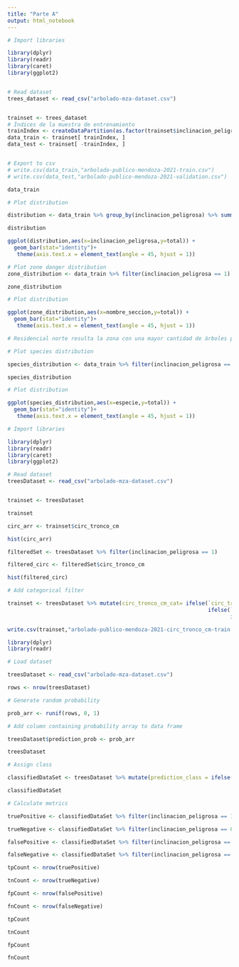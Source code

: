 ```yaml
---
title: "Parte A"
output: html_notebook
---
```

```r

# Import libraries

library(dplyr) 
library(readr)
library(caret)
library(ggplot2)


# Read dataset 
trees_dataset <- read_csv("arbolado-mza-dataset.csv")


trainset <- trees_dataset
# Índices de la muestra de entrenamiento
trainIndex <- createDataPartition(as.factor(trainset$inclinacion_peligrosa),p=0.80,list=FALSE)
data_train <- trainset[ trainIndex, ]
data_test <- trainset[ -trainIndex, ]


# Export to csv
# write.csv(data_train,"arbolado-publico-mendoza-2021-train.csv")
# write.csv(data_test,"arbolado-publico-mendoza-2021-validation.csv")

data_train

# Plot distribution

distribution <- data_train %>% group_by(inclinacion_peligrosa) %>% summarise(total=n())

distribution

ggplot(distribution,aes(x=inclinacion_peligrosa,y=total)) +
  geom_bar(stat="identity")+
   theme(axis.text.x = element_text(angle = 45, hjust = 1))

# Plot zone danger distribution
zone_distribution <- data_train %>% filter(inclinacion_peligrosa == 1) %>% group_by(nombre_seccion) %>% summarise(total=n())

zone_distribution

# Plot distribution

ggplot(zone_distribution,aes(x=nombre_seccion,y=total)) +
  geom_bar(stat="identity")+
   theme(axis.text.x = element_text(angle = 45, hjust = 1))

# Residencial norte resulta la zona con una mayor cantidad de árboles peligrosos

# Plot species distribution 

species_distribution <- data_train %>% filter(inclinacion_peligrosa == 1) %>% group_by(especie) %>% summarise(total=n())

species_distribution

# Plot distribution

ggplot(species_distribution,aes(x=especie,y=total)) +
  geom_bar(stat="identity")+
   theme(axis.text.x = element_text(angle = 45, hjust = 1))


```

```r
# Import libraries

library(dplyr) 
library(readr)
library(caret)
library(ggplot2)

# Read dataset 
treesDataset <- read_csv("arbolado-mza-dataset.csv")


trainset <- treesDataset

trainset

circ_arr <- trainset$circ_tronco_cm

hist(circ_arr)

filteredSet <- treesDataset %>% filter(inclinacion_peligrosa == 1) 

filtered_circ <- filteredSet$circ_tronco_cm

hist(filtered_circ)

# Add categorical filter

trainset <- treesDataset %>% mutate(circ_tronco_cm_cat= ifelse(`circ_tronco_cm`<=100,'bajo',
                                                               ifelse(`circ_tronco_cm`>100 & `circ_tronco_cm` <= 200, 'medio',
                                                                      ifelse(`circ_tronco_cm` > 200 & `circ_tronco_cm` <= 300, 'alto','muy alto'))))

write.csv(trainset,"arbolado-publico-mendoza-2021-circ_tronco_cm-train.csv")

```

```r

library(dplyr) 
library(readr)

# Load dataset 

treesDataset <- read_csv("arbolado-mza-dataset.csv")

rows <- nrow(treesDataset)

# Generate random probability

prob_arr <- runif(rows, 0, 1)

# Add column containing probability array to data frame

treesDataset$prediction_prob <- prob_arr

treesDataset

# Assign class

classifiedDataSet <- treesDataset %>% mutate(prediction_class = ifelse(`prediction_prob` >= 0.5, 1 ,0))

classifiedDataSet

# Calculate metrics

truePositive <- classifiedDataSet %>% filter(inclinacion_peligrosa == 1 & prediction_class == 1)

trueNegative <- classifiedDataSet %>% filter(inclinacion_peligrosa == 0 & prediction_class == 0)

falsePositive <- classifiedDataSet %>% filter(inclinacion_peligrosa == 0 & prediction_class == 1)

falseNegative <- classifiedDataSet %>% filter(inclinacion_peligrosa == 1 & prediction_class == 0)

tpCount <- nrow(truePositive)

tnCount <- nrow(trueNegative)

fpCount <- nrow(falsePositive)

fnCount <- nrow(falseNegative)

tpCount

tnCount

fpCount

fnCount

```